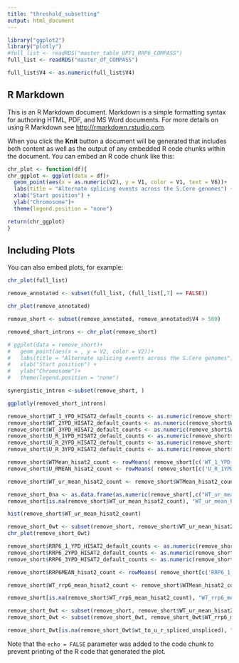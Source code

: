 ```yaml
---
title: "threshold_subsetting"
output: html_document
---
```


```r
library("ggplot2")
library("plotly")
#full_list <- readRDS("master_table_UPF1_RRP6_COMPASS")
full_list <- readRDS("master_df_COMPASS")

full_list$V4 <- as.numeric(full_list$V4)
```

## R Markdown

This is an R Markdown document. Markdown is a simple formatting syntax for authoring HTML, PDF, and MS Word documents. For more details on using R Markdown see <http://rmarkdown.rstudio.com>.

When you click the **Knit** button a document will be generated that includes both content as well as the output of any embedded R code chunks within the document. You can embed an R code chunk like this:

```r
chr_plot <- function(df){
chr_ggplot <- ggplot(data = df)+
  geom_point(aes(x = as.numeric(V2), y = V1, color = V1, text = V6))+
  labs(title = "Alternate splicing events across the S.Cere genomes") +
  xlab("Start position") +
  ylab("Chromosome")+
  theme(legend.position = "none")

return(chr_ggplot)
}
```

## Including Plots

You can also embed plots, for example:

```r
chr_plot(full_list)

remove_annotated <- subset(full_list, (full_list[,7] == FALSE))

chr_plot(remove_annotated)

remove_short <- subset(remove_annotated, remove_annotated$V4 > 500)

removed_short_introns <- chr_plot(remove_short)

# ggplot(data = remove_short)+
#   geom_point(aes(x = , y = V2, color = V2))+
#   labs(title = "Alternate splicing events across the S.Cere genomes") +
#   xlab("Start position") +
#   ylab("Chromosome")+
#   theme(legend.position = "none")

synergistic_intron <-subset(remove_short, )
```

```r
ggplotly(removed_short_introns)
```
```r
remove_short$WT_1_YPD_HISAT2_default_counts <- as.numeric(remove_short$WT_1_YPD_HISAT2_default_counts)
remove_short$WT_2YPD_HISAT2_default_counts <- as.numeric(remove_short$WT_2YPD_HISAT2_default_counts)
remove_short$WT_3YPD_HISAT2_default_counts <- as.numeric(remove_short$WT_3YPD_HISAT2_default_counts)
remove_short$U_R_1YPD_HISAT2_default_counts <- as.numeric(remove_short$U_R_1YPD_HISAT2_default_counts)
remove_short$U_R_2YPD_HISAT2_default_counts <- as.numeric(remove_short$U_R_2YPD_HISAT2_default_counts)
remove_short$U_R_3YPD_HISAT2_default_counts <- as.numeric(remove_short$U_R_3YPD_HISAT2_default_counts)

remove_short$WTMean_hisat2_count <- rowMeans( remove_short[c('WT_1_YPD_HISAT2_default_counts', 'WT_2YPD_HISAT2_default_counts', 'WT_3YPD_HISAT2_default_counts')], na.rm = TRUE)
remove_short$U_RMEAN_hisat2_count <- rowMeans( remove_short[c('U_R_1YPD_HISAT2_default_counts', 'U_R_2YPD_HISAT2_default_counts', 'U_R_3YPD_HISAT2_default_counts')], na.rm = TRUE)

remove_short$WT_ur_mean_hisat2_count <- remove_short$WTMean_hisat2_count/remove_short$U_RMEAN_hisat2_count

remove_short_0na <- as.data.frame(as.numeric(remove_short[,c("WT_ur_mean_hisat2_count")]))
remove_short[is.na(remove_short$WT_ur_mean_hisat2_count), "WT_ur_mean_hisat2_count"] <- 0

hist(remove_short$WT_ur_mean_hisat2_count)

remove_short_0wt <- subset(remove_short, remove_short$WT_ur_mean_hisat2_count == 0)
chr_plot(remove_short_0wt)

remove_short$RRP6_1_YPD_HISAT2_default_counts <- as.numeric(remove_short$RRP6_1_YPD_HISAT2_default_counts)
remove_short$RRP6_2YPD_HISAT2_default_counts <- as.numeric(remove_short$RRP6_2YPD_HISAT2_default_counts)
remove_short$RRP6_3YPD_HISAT2_default_counts <- as.numeric(remove_short$RRP6_3YPD_HISAT2_default_counts)

remove_short$RRP6MEAN_hisat2_count <- rowMeans( remove_short[c('RRP6_1_YPD_HISAT2_default_counts', 'RRP6_2YPD_HISAT2_default_counts', 'RRP6_3YPD_HISAT2_default_counts')], na.rm = TRUE)

remove_short$WT_rrp6_mean_hisat2_count <- remove_short$WTMean_hisat2_count/remove_short$RRP6MEAN_hisat2_count

remove_short[is.na(remove_short$WT_rrp6_mean_hisat2_count), "WT_rrp6_mean_hisat2_count"] <- 0

remove_short_0wt <- subset(remove_short, remove_short$WT_ur_mean_hisat2_count == 0)
remove_short_0wt <- subset(remove_short_0wt, remove_short_0wt$WT_rrp6_mean_hisat2_count == 0)

remove_short_0wt[is.na(remove_short_0wt$wt_to_u_r_spliced_unspliced), "wt_to_u_r_spliced_unspliced"] <- 0

```
Note that the `echo = FALSE` parameter was added to the code chunk to prevent printing of the R code that generated the plot.
